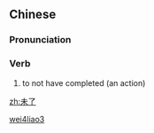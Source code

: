 ==Chinese==
{{zh-forms}}

===Pronunciation===
{{zh-pron
|m=wèiliǎo
|c=mei6 liu5
|mn=bōe-liáu/bē-liáu
|cat=v
}}

===Verb===
{{zh-verb}}

# {{lb|zh|literary}} to not have completed (an action)

[[Category:Mandarin literary terms|wei4liao3]]

[[zh:未了]]